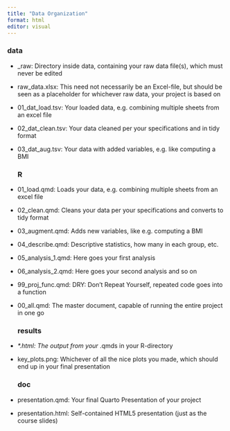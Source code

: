 ```yaml
---
title: "Data Organization"
format: html
editor: visual
---
```


### data 

-   \_raw: Directory inside data, containing your raw data file(s), which must never be edited

-   raw_data.xlsx: This need not necessarily be an Excel-file, but should be seen as a placeholder for whichever raw data, your project is based on

-   01_dat_load.tsv: Your loaded data, e.g. combining multiple sheets from an excel file

-   02_dat_clean.tsv: Your data cleaned per your specifications and in tidy format

-   03_dat_aug.tsv: Your data with added variables, e.g. like computing a BMI

    ### R

-   01_load.qmd: Loads your data, e.g. combining multiple sheets from an excel file

-   02_clean.qmd: Cleans your data per your specifications and converts to tidy format

-   03_augment.qmd: Adds new variables, like e.g. computing a BMI

-   04_describe.qmd: Descriptive statistics, how many in each group, etc.

-   05_analysis_1.qmd: Here goes your first analysis

-   06_analysis_2.qmd: Here goes your second analysis and so on

-   99_proj_func.qmd: DRY: Don’t Repeat Yourself, repeated code goes into a function

-   00_all.qmd: The master document, capable of running the entire project in one go

    ### results

-   *\*.html: The output from your* .qmds in your R-directory

-   key_plots.png: Whichever of all the nice plots you made, which should end up in your final presentation

    ### doc

-   presentation.qmd: Your final Quarto Presentation of your project

-   presentation.html: Self-contained HTML5 presentation (just as the course slides)
